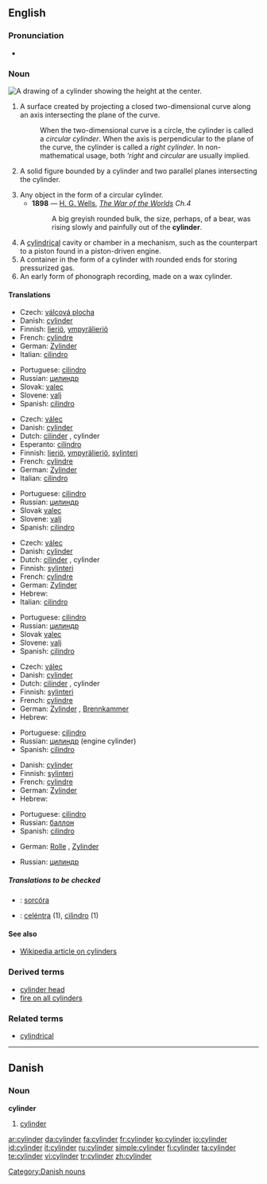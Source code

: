 ==English==

===Pronunciation===
*{{audio|en-us-cylinder.ogg|Audio (US)}}

===Noun===
[[Image:Cylinder geometry.svg|thumb|right|A drawing of a cylinder showing the height at the center.]]
{{en-noun}}

# {{geometry}} A surface created by projecting a closed two-dimensional curve along an axis intersecting the plane of the curve.
#:When the two-dimensional curve is a circle, the cylinder is called a ''circular cylinder''. When the axis is perpendicular to the plane of the curve, the cylinder is called a ''right cylinder''.  In non-mathematical usage, both '''right'' and ''circular'' are usually implied.
# {{geometry}} A solid figure bounded by a cylinder and two parallel planes intersecting the cylinder.
# Any object in the form of a circular cylinder.
#*'''1898''' — [[w:H. G. Wells|H. G. Wells]], ''[http://en.wikisource.org/wiki/The_War_of_the_Worlds The War of the Worlds] Ch.4''
#*:A big greyish rounded bulk, the size, perhaps, of a bear, was rising slowly and painfully out of the '''cylinder'''.
# A [[cylindrical]] cavity or chamber in a mechanism, such as the counterpart to a piston found in a piston-driven engine.
# A container in the form of a cylinder with rounded ends for storing pressurized gas.
# An early form of phonograph recording, made on a wax cylinder.

====Translations====
{{trans-top|geometry: surface}}
*Czech: [[válcová plocha]] {{f}}
*Danish: [[#Danish|cylinder]] {{c}}
*Finnish: [[lieriö]], [[ympyrälieriö]]
*French: [[cylindre]] {{m}}
*German: [[Zylinder]] {{m}}
*Italian: [[cilindro]] {{m}}
{{trans-mid}}
*Portuguese: [[cilindro]] {{m}}
*Russian: [[цилиндр]] {{m}}
*Slovak: [[valec]] {{m}}
*Slovene: [[valj]] {{m}}
*Spanish: [[cilindro]] {{m}}
{{trans-bottom}}

{{trans-top|geometry: solid}}
*Czech: [[válec]] {{m}}
*Danish: [[#Danish|cylinder]] {{c}}
*Dutch: [[cilinder]] {{m}}, cylinder {{m}}
*Esperanto: [[cilindro]]
*Finnish: [[lieriö]], [[ympyrälieriö]], [[sylinteri]]
*French: [[cylindre]] {{m}}
*German: [[Zylinder]] {{m}}
*Italian: [[cilindro]] {{m}}
{{trans-mid}}
*Portuguese: [[cilindro]] {{m}}
*Russian: [[цилиндр]] {{m}}
*Slovak [[valec]] {{m}}
*Slovene: [[valj]] {{m}}
*Spanish: [[cilindro]] {{m}}
{{trans-bottom}}

{{trans-top|any cylindrical object}}
*Czech: [[válec]] {{m}}
*Danish: [[#Danish|cylinder]] {{c}}
*Dutch: [[cilinder]] {{m}}, cylinder {{m}}
*Finnish: [[sylinteri]]
*French: [[cylindre]] {{m}}
*German: [[Zylinder]] {{m}}
*Hebrew: {{he-translation|גליל|ga'lil}}
*Italian: [[cilindro]] {{m}}
{{trans-mid}}
*Portuguese: [[cilindro]] {{m}}
*Russian: [[цилиндр]] {{m}}
*Slovak [[valec]] {{m}}
*Slovene: [[valj]] {{m}}
*Spanish: [[cilindro]] {{m}}
{{trans-bottom}}

{{trans-top|cavity or chamber}}
*Czech: [[válec]] {{m}}
*Danish: [[#Danish|cylinder]] {{c}}
*Dutch: [[cilinder]] {{m}}, cylinder {{m}}
*Finnish: [[sylinteri]]
*French: [[cylindre]] {{m}}
*German: [[Zylinder]] {{m}}, [[Brennkammer]] {{m}}
*Hebrew: {{he-translation|גליל|ga'lil}}
{{trans-mid}}
*Portuguese: [[cilindro]] {{m}}
*Russian: [[цилиндр]] {{m}} (engine cylinder)
*Spanish: [[cilindro]] {{m}}
{{trans-bottom}}

{{trans-top|container}}
*Danish: [[#Danish|cylinder]] {{c}}
*Finnish: [[sylinteri]]
*French: [[cylindre]] {{m}}
*German: [[Zylinder]] {{m}}
*Hebrew: {{he-translation|גליל|ga'lil}}
{{trans-mid}}
*Portuguese: [[cilindro]] {{m}}
*Russian: [[баллон]] {{m}}
*Spanish: [[cilindro]] {{m}}
{{trans-bottom}}

{{trans-top|recording}}
*German: [[Rolle]] {{f}}, [[Zylinder]] {{m}}
{{trans-mid}}
*Russian: [[цилиндр]] {{m}}
{{trans-bottom}}

=====Translations to be checked=====
<!--Remove this section once all of the translations below have been moved into the tables above.-->
{{checktrans}}

*{{ttbc|Irish}}: [[sorcóra]]
*{{ttbc|Neapolitan}}: [[celéntra]] (1), [[cìlìndro]] (1)

====See also====
*[[w:cylinder|Wikipedia article on cylinders]]

===Derived terms===
*[[cylinder head]]
*[[fire on all cylinders]]

===Related terms===
*[[cylindrical]]

----

==Danish==

===Noun===
'''cylinder''' {{c}}

# [[#English|cylinder]]

[[Category:Danish nouns]]

[[ar:cylinder]]
[[da:cylinder]]
[[fa:cylinder]]
[[fr:cylinder]]
[[ko:cylinder]]
[[io:cylinder]]
[[id:cylinder]]
[[it:cylinder]]
[[ru:cylinder]]
[[simple:cylinder]]
[[fi:cylinder]]
[[ta:cylinder]]
[[te:cylinder]]
[[vi:cylinder]]
[[tr:cylinder]]
[[zh:cylinder]]
